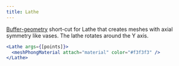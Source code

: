 ```yaml
---
title: Lathe
---
```


[Buffer-geometry](https://threejs.org/docs/index.html#api/en/core/BufferGeometry) short-cut for Lathe that creates meshes with axial symmetry like vases. The lathe rotates around the Y axis.

```jsx
<Lathe args={[points]}>
  <meshPhongMaterial attach="material" color="#f3f3f3" />
</Lathe>
```

<StoryBook lib="drei" id="shapes-lathe--lathe-st" />
